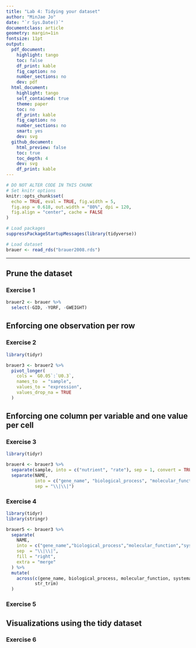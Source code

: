 ```yaml
---
title: "Lab 4: Tidying your dataset"
author: "MinJae Jo"
date: "`r Sys.Date()`"
documentclass: article
geometry: margin=1in
fontsize: 11pt
output:
  pdf_document:
    highlight: tango
    toc: false
    df_print: kable
    fig_caption: no
    number_sections: no
    dev: pdf
  html_document:
    highlight: tango
    self_contained: true
    theme: paper
    toc: no
    df_print: kable
    fig_caption: no
    number_sections: no
    smart: yes
    dev: svg
  github_document:
    html_preview: false
    toc: true
    toc_depth: 4
    dev: svg
    df_print: kable
---
```


```r
# DO NOT ALTER CODE IN THIS CHUNK
# Set knitr options
knitr::opts_chunk$set(
  echo = TRUE, eval = TRUE, fig.width = 5,
  fig.asp = 0.618, out.width = "80%", dpi = 120,
  fig.align = "center", cache = FALSE
)

# Load packages
suppressPackageStartupMessages(library(tidyverse))

# Load dataset
brauer <- read_rds("brauer2008.rds")
```

---

## Prune the dataset

### Exercise 1
```r
brauer2 <- brauer %>%
  select(-GID, -YORF, -GWEIGHT)
```


## Enforcing one observation per row

### Exercise 2
```r
library(tidyr)

brauer3 <- brauer2 %>%
  pivot_longer(
    cols = `G0.05`:`U0.3`,
    names_to  = "sample",
    values_to = "expression",
    values_drop_na = TRUE
  )
```


## Enforcing one column per variable and one value per cell

### Exercise 3

```r
library(tidyr)

brauer4 <- brauer3 %>%
  separate(sample, into = c("nutrient", "rate"), sep = 1, convert = TRUE) %>%
  separate(NAME,
           into = c("gene_name", "biological_process", "molecular_function", "systematic_id", "number"),
           sep = "\\|\\|")

```

### Exercise 4

```r
library(tidyr)
library(stringr)

brauer5 <- brauer3 %>%
  separate(
    NAME,
    into = c("gene_name","biological_process","molecular_function","systematic_id","number"),
    sep  = "\\|\\|",
    fill = "right",
    extra = "merge"       
  ) %>%
  mutate(
    across(c(gene_name, biological_process, molecular_function, systematic_id, number),
           str_trim)
  )

```


### Exercise 5




## Visualizations using the tidy dataset

### Exercise 6
